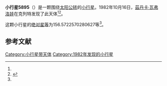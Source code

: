 {{Infobox planet
| bgcolour = #FFFFC0
| name = 5895
| symbol = 
| image = 
| caption = 
| discovery = yes
| discovery_ref = 
| discoverer = [[茲丹卡·瓦弗洛娃|茲丹卡·瓦弗洛娃]]
| discovery_site = [[克列特|克列特]] 
| discovered = 1982年10月16日
| designations = yes
| mp_name = 
| named_after = 
| alt_names = 1982 UF2/ 1989 UG6
| mp_category = [[主带小行星|主带小行星]]
| orbit_ref = <ref name="a">[http://ssd.jpl.nasa.gov/sbdb.cgi?sstr=5895 5895] {{Wayback|url=http://ssd.jpl.nasa.gov/sbdb.cgi?sstr=5895 |date=20110609200500 }}，小行星數據庫瀏覽器（JPL Small-Body Database Browser）－[[美国国家航空航天局|美国国家航空航天局]]喷气推进实验室</ref>
| epoch = 2456400.5 (2013年4月18日更新)
| aphelion = {{convert|2.594094689686235|AU|km|3|abbr=on|lk=out}}
| perihelion = {{convert|1.983563102311894|AU|km|3|abbr=on}}
| semimajor = {{convert|2.288828895999064|AU|km|3|abbr=on}}
| eccentricity = 0.133372046
| period = 1264.789986 [[日|日]]<br />3.46[[儒略年|儒略年]]
| avg_speed = 
| inclination = 5.448844912715748
| asc_node = 225.2474669049279
| mean_anomaly = 
| arg_peri = 156.5722570280627
| satellites = 
| physical_characteristics = yes
| dimensions = 
| mass = 
| density = 
| surface_grav = 
| escape_velocity = 
| sidereal_day = 
| axial_tilt = 
| pole_ecliptic_lat = 
| pole_ecliptic_lon = 
| albedo = 
| temperatures= 
| temp_name1 = 
| mean_temp_1 = 
| max_temp_1 = 
| temp_name2 = 
| max_temp_2 = 
| spectral_type = 
| abs_magnitude = 156.5722570280627
}}

'''小行星5895'''（{{lang-en|5895}}）是一颗围绕[[太阳|太阳]][[公转|公转]]的[[小行星|小行星]]。1982年10月16日，[[茲丹卡·瓦弗洛娃|茲丹卡·瓦弗洛娃]]在克列特发现了此天体<ref name="a" /><ref>{{cite news|title=小行星列表|url=http://cfa-www.harvard.edu/iau/lists/NumberedMPs.txt|accessdate=2013-07-08|newspaper=哈佛大学|archive-date=2008-05-17|archive-url=https://web.archive.org/web/20080517010638/http://cfa-www.harvard.edu/iau/lists/NumberedMPs.txt|dead-url=no}}</ref>。

这颗小行星的[[绝对星等|绝对星等]]为156.5722570280627等<ref name="a" />。

==参考文献==
{{reflist}}
{{Minor Planet Number|[[小行星5894|小行星5894]]|[[小行星5896|小行星5896]]}}

{{小天体}}

[[Category:小行星带天体|Category:小行星带天体]]
[[Category:1982年发现的小行星|Category:1982年发现的小行星]]

{{asteroid-stub}}